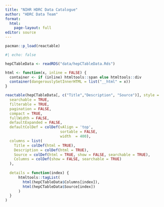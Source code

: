 ```yaml
---
title: "NIHR HDRC Data Catalogue"
author: "HDRC Data Team"
format: 
  html:
    page-layout: full
editor: source
---
```


```r
pacman::p_load(reactable)

```


```r
#| echo: false

hepCTableData <- readRDS("data/hepCTableData.Rds")

html <- function(x, inline = FALSE) {
  container <- if (inline) htmltools::span else htmltools::div
  container(dangerouslySetInnerHTML = list("__html" = x))
}

reactable(hepCTableData[, c("Title","Description", "Source")], style = list(fontFamily = "Lato, sans-serif"),
  searchable = TRUE,
  filterable = TRUE,
  pagination = FALSE,
  compact = TRUE,
  fullWidth = FALSE,
  defaultExpanded = FALSE,
  defaultColDef = colDef(vAlign = 'top',
                         sortable = FALSE,
                         width  = 400),
  columns = list(
    Title = colDef(html = TRUE),
    Description = colDef(html = TRUE),
    Source = colDef(html = TRUE, show = FALSE, searchable = TRUE),
    Columns = colDef(show = FALSE, searchable = TRUE)
  ),
  
  details = function(index) {
      htmltools::tagList(
        html(hepCTableData$Columns[index]),
        html(hepCTableData$Source[index])
      )
  }
)

```